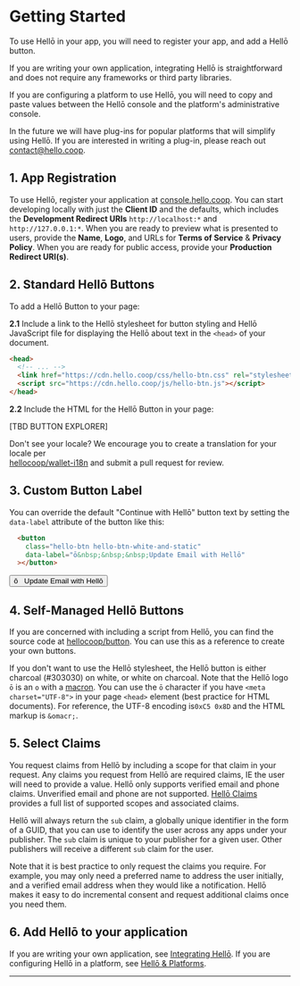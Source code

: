 # Getting Started

To use Hellō in your app, you will need to register your app, and add a Hellō button. 

If you are writing your own application, integrating Hellō is straightforward and does not require any frameworks or third party libraries.

If you are configuring a platform to use Hellō, you will need to copy and paste values between the Hellō console and the platform's administrative console.

In the future we will have plug-ins for popular platforms that will simplify using Hellō. If you are interested in writing a plug-in, please reach out [contact@hello.coop](mailto:contact@hello.coop?subject=Hellō+Plug-in+Inquiry).

## 1. App Registration

To use Hellō, register your application at [console.hello.coop](https://console.hello.coop/). You can start developing locally with just the **Client ID** and the defaults, which includes the **Development Redirect URIs** `http://localhost:*` and `http://127.0.0.1:*`. When you are ready to preview what is presented to users, provide the **Name**, **Logo**, and URLs for **Terms of Service** & **Privacy Policy**.  When you are ready for public access, provide your **Production Redirect URI(s)**.

## 2. Standard Hellō Buttons

To add a Hellō Button to your page:

<b>2.1</b> Include a link to the Hellō stylesheet for button styling and Hellō JavaScript file for displaying the Hellō about text in the `<head>` of your document.  

```html {3-4}
<head>
  <!-- ... -->
  <link href="https://cdn.hello.coop/css/hello-btn.css" rel="stylesheet"/>
  <script src="https://cdn.hello.coop/js/hello-btn.js"></script>
</head>
```

<b>2.2</b> Include the HTML for the Hellō Button in your page:

[TBD BUTTON EXPLORER]

Don't see your locale? We encourage you to create a translation for your locale per<br/>[hellocoop/wallet-i18n](https://github.com/hellocoop/wallet-i18n) and submit a pull request for review.

## 3. Custom Button Label

You can override the default "Continue with Hellō" button text by setting the `data-label` attribute of the button like this:
```html
  <button
    class="hello-btn hello-btn-white-and-static"
    data-label="ō&nbsp;&nbsp;&nbsp;Update Email with Hellō"
  ></button>
```

<button className="hello-btn hello-btn-white-and-static">ō&nbsp;&nbsp;&nbsp;Update Email with Hellō</button>


## 4. Self-Managed Hellō Buttons

If you are concerned with including a script from Hellō, you can find the source code at [hellocoop/button](https://github.com/hellocoop/button). You can use this as a reference to create your own buttons.

If you don't want to use the Hellō stylesheet, the Hellō button is either charcoal (#303030) on white, or white on charcoal. Note that the Hellō logo `ō` is an `o` with a [macron](https://en.wikipedia.org/wiki/Macron_(diacritic)). You can use the `ō` character if you have `<meta charset="UTF-8">` in your page `<head>` element (best practice for HTML documents). For reference, the UTF-8 encoding is`0xC5 0x8D` and the HTML markup is `&omacr;`.

## 5. Select Claims

You request claims from Hellō by including a scope for that claim in your request. Any claims you request from Hellō are required claims, IE the user will need to provide a value. Hellō only supports verified email and phone claims. Unverified email and phone are not supported. [Hellō Claims](/documentation/hello-scopes.html) provides a full list of supported scopes and associated claims. 

Hellō will always return the `sub` claim, a globally unique identifier in the form of a GUID, that you can use to identify the user across any apps under your publisher. The `sub` claim is unique to your publisher for a given user. Other publishers will receive a different `sub` claim for the user.

Note that it is best practice to only request the claims you require. For example, you may only need a preferred name to address the user initially, and a verified email address when they would like a notification. Hellō makes it easy to do incremental consent and request additional claims once you need them.

## 6. Add Hellō to your application

If you are writing your own application, see [Integrating Hellō](/documentation/Integrating-hello.html). If you are configuring Hellō in a platform, see [Hellō & Platforms](/documentation/hello-platforms.html).

---